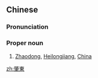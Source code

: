 ==Chinese==
{{zh-forms|s=肇东}}

===Pronunciation===
{{zh-pron
|m=Zhàodōng
|cat=propn
}}

===Proper noun===
{{zh-proper noun}}

# [[Zhaodong]], [[Heilongjiang]], [[China]]

{{zh-cat|Cities}}

[[zh:肇東]]